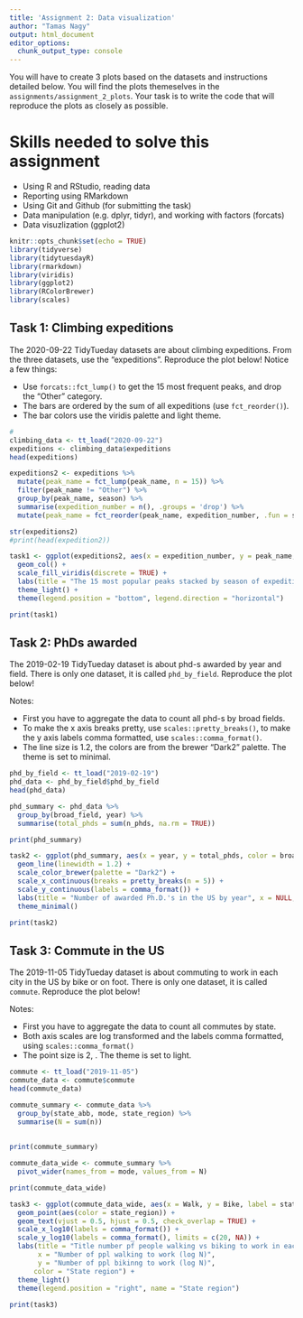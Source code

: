 ```yaml
---
title: 'Assignment 2: Data visualization'
author: "Tamas Nagy"
output: html_document
editor_options: 
  chunk_output_type: console
---
```


You will have to create 3 plots based on the datasets and instructions detailed below. You will find the plots themeselves in the `assignments/assignment_2_plots`. Your task is to write the code that will reproduce the plots as closely as possible.

# Skills needed to solve this assignment

-   Using R and RStudio, reading data
-   Reporting using RMarkdown
-   Using Git and Github (for submitting the task)
-   Data manipulation (e.g. dplyr, tidyr), and working with factors (forcats)
-   Data visuzlization (ggplot2)

```r
knitr::opts_chunk$set(echo = TRUE)
library(tidyverse)
library(tidytuesdayR)
library(rmarkdown)
library(viridis)
library(ggplot2)
library(RColorBrewer)
library(scales)
```

## Task 1: Climbing expeditions

The 2020-09-22 TidyTueday datasets are about climbing expeditions. From the three datasets, use the "expeditions". Reproduce the plot below! Notice a few things:

-   Use `forcats::fct_lump()` to get the 15 most frequent peaks, and drop the "Other" category.
-   The bars are ordered by the sum of all expeditions (use `fct_reorder()`).
-   The bar colors use the viridis palette and light theme.

```r
#
climbing_data <- tt_load("2020-09-22")
expeditions <- climbing_data$expeditions
head(expeditions)
```

```r
expeditions2 <- expeditions %>%
  mutate(peak_name = fct_lump(peak_name, n = 15)) %>%
  filter(peak_name != "Other") %>%
  group_by(peak_name, season) %>%
  summarise(expedition_number = n(), .groups = 'drop') %>%
  mutate(peak_name = fct_reorder(peak_name, expedition_number, .fun = sum))

str(expeditions2)
#print(head(expedition2))
```


```r
task1 <- ggplot(expeditions2, aes(x = expedition_number, y = peak_name, fill = season)) +
  geom_col() +
  scale_fill_viridis(discrete = TRUE) +
  labs(title = "The 15 most popular peaks stacked by season of expedition", x = "Number of Expeditions") +
  theme_light() +
  theme(legend.position = "bottom", legend.direction = "horizontal")

print(task1)
```

## Task 2: PhDs awarded

The 2019-02-19 TidyTueday dataset is about phd-s awarded by year and field. There is only one dataset, it is called `phd_by_field`. Reproduce the plot below!

Notes:

-   First you have to aggregate the data to count all phd-s by broad fields.
-   To make the x axis breaks pretty, use `scales::pretty_breaks()`, to make the y axis labels comma formatted, use `scales::comma_format()`.
-   The line size is 1.2, the colors are from the brewer "Dark2" palette. The theme is set to minimal.

```r
phd_by_field <- tt_load("2019-02-19")
phd_data <- phd_by_field$phd_by_field
head(phd_data)
```

```r
phd_summary <- phd_data %>%
  group_by(broad_field, year) %>%
  summarise(total_phds = sum(n_phds, na.rm = TRUE))

print(phd_summary)
```

```r

task2 <- ggplot(phd_summary, aes(x = year, y = total_phds, color = broad_field)) +
  geom_line(linewidth = 1.2) +
  scale_color_brewer(palette = "Dark2") +
  scale_x_continuous(breaks = pretty_breaks(n = 5)) +
  scale_y_continuous(labels = comma_format()) + 
  labs(title = "Number of awarded Ph.D.'s in the US by year", x = NULL, y = NULL, color = "Broad field") +
  theme_minimal()

print(task2)

```

## Task 3: Commute in the US

The 2019-11-05 TidyTueday dataset is about commuting to work in each city in the US by bike or on foot. There is only one dataset, it is called `commute`. Reproduce the plot below!

Notes:

-   First you have to aggregate the data to count all commutes by state.
-   Both axis scales are log transformed and the labels comma formatted, using `scales::comma_format()`
-   The point size is 2, . The theme is set to light.

```r
commute <- tt_load("2019-11-05")
commute_data <- commute$commute
head(commute_data)
```

```r
commute_summary <- commute_data %>%
  group_by(state_abb, mode, state_region) %>%
  summarise(N = sum(n))
  
  
print(commute_summary)
```

```r
commute_data_wide <- commute_summary %>%
  pivot_wider(names_from = mode, values_from = N)

print(commute_data_wide)
```

```r
task3 <- ggplot(commute_data_wide, aes(x = Walk, y = Bike, label = state_abb)) +
  geom_point(aes(color = state_region)) +
  geom_text(vjust = 0.5, hjust = 0.5, check_overlap = TRUE) +
  scale_x_log10(labels = comma_format()) +
  scale_y_log10(labels = comma_format(), limits = c(20, NA)) +
  labs(title = "Title number pf people walking vs biking to work in each USA state",
       x = "Number of ppl walking to work (log N)",
       y = "Number of ppl bikinng to work (log N)",
      color = "State region") +
  theme_light()
  theme(legend.position = "right", name = "State region")
  
print(task3)
```

